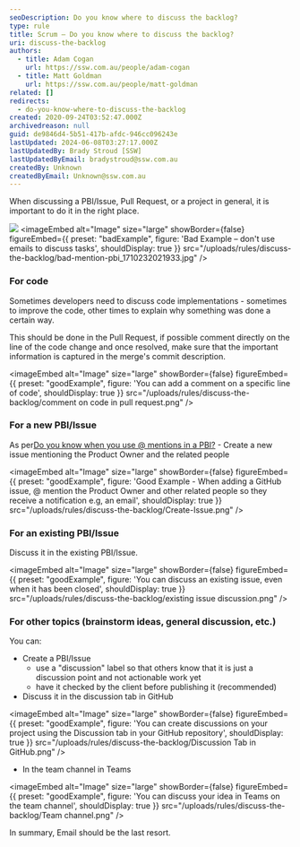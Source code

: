 ```yaml
---
seoDescription: Do you know where to discuss the backlog?
type: rule
title: Scrum – Do you know where to discuss the backlog?
uri: discuss-the-backlog
authors:
  - title: Adam Cogan
    url: https://ssw.com.au/people/adam-cogan
  - title: Matt Goldman
    url: https://ssw.com.au/people/matt-goldman
related: []
redirects:
  - do-you-know-where-to-discuss-the-backlog
created: 2020-09-24T03:52:47.000Z
archivedreason: null
guid: de9846d4-5b51-417b-afdc-946cc096243e
lastUpdated: 2024-06-08T03:27:17.000Z
lastUpdatedBy: Brady Stroud [SSW]
lastUpdatedByEmail: bradystroud@ssw.com.au
createdBy: Unknown
createdByEmail: Unknown@ssw.com.au
---
```


When discussing a PBI/Issue, Pull Request, or a project in general, it is important to do it in the right place.

![](/uploads/rules/discuss-the-backlog/Kanban-on-Screen.jpg)
<imageEmbed
  alt="Image"
  size="large"
  showBorder={false}
  figureEmbed={{
    preset: "badExample",
    figure: 'Bad Example – don\'t use emails to discuss tasks',
    shouldDisplay: true
  }}
  src="/uploads/rules/discuss-the-backlog/bad-mention-pbi_1710232021933.jpg"
/>

### For code

Sometimes developers need to discuss code implementations - sometimes to improve the code, other times to explain why something was done a certain way.

This should be done in the Pull Request, if possible comment directly on the line of the code change and once resolved, make sure that the important information is captured in the merge's commit description.

<imageEmbed
  alt="Image"
  size="large"
  showBorder={false}
  figureEmbed={{
    preset: "goodExample",
    figure: 'You can add a comment on a specific line of code',
    shouldDisplay: true
  }}
  src="/uploads/rules/discuss-the-backlog/comment on code in pull request.png"
/>

### For a new PBI/Issue

As per[Do you know when you use @ mentions in a PBI?](/when-you-use-mentions-in-a-pbi) - Create a new issue mentioning the Product Owner and the related people

<imageEmbed
  alt="Image"
  size="large"
  showBorder={false}
  figureEmbed={{
    preset: "goodExample",
    figure: 'Good Example - When adding a GitHub issue, @ mention the Product Owner and other related people so they receive a notification e.g, an email',
    shouldDisplay: true
  }}
  src="/uploads/rules/discuss-the-backlog/Create-Issue.png"
/>

### For an existing PBI/Issue

Discuss it in the existing PBI/Issue.

<imageEmbed
  alt="Image"
  size="large"
  showBorder={false}
  figureEmbed={{
    preset: "goodExample",
    figure: 'You can discuss an existing issue, even when it has been closed',
    shouldDisplay: true
  }}
  src="/uploads/rules/discuss-the-backlog/existing issue discussion.png"
/>

### For other topics (brainstorm ideas, general discussion, etc.)

You can:

- Create a PBI/Issue
  - use a "discussion" label so that others know that it is just a discussion point and not actionable work yet
  - have it checked by the client before publishing it (recommended)
- Discuss it in the discussion tab in GitHub

<imageEmbed
  alt="Image"
  size="large"
  showBorder={false}
  figureEmbed={{
    preset: "goodExample",
    figure: 'You can create discussions on your project using the Discussion tab in your GitHub repository',
    shouldDisplay: true
  }}
  src="/uploads/rules/discuss-the-backlog/Discussion Tab in GitHub.png"
/>

- In the team channel in Teams

<imageEmbed
  alt="Image"
  size="large"
  showBorder={false}
  figureEmbed={{
    preset: "goodExample",
    figure: 'You can discuss your idea in Teams on the team channel',
    shouldDisplay: true
  }}
  src="/uploads/rules/discuss-the-backlog/Team channel.png"
/>

In summary, Email should be the last resort.
